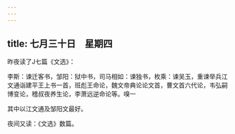 ```yaml
---
---
---
```

title: 七月三十日　星期四
---




昨夜读了J七篇《文选》：

李斯：谏迁客书，邹阳：狱中书，司马相如：谏独书，枚乘：谏吴玉，重谏举兵江文通诣建平王上书一首，班彪王命论，魏文帝典论论文首，曹文首六代论，韦弘嗣博变论，稽叔夜养生论，李萧远逆命论等。嗅一

其中以江文通及邹阳文最好。

夜间又读：《文选》数篇。